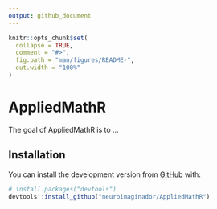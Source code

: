 ```yaml
---
output: github_document
---
```


<!-- README.md is generated from README.Rmd. Please edit that file -->

```r
knitr::opts_chunk$set(
  collapse = TRUE,
  comment = "#>",
  fig.path = "man/figures/README-",
  out.width = "100%"
)
```

# AppliedMathR

<!-- badges: start -->
<!-- badges: end -->

The goal of AppliedMathR is to ...

## Installation

You can install the development version from [GitHub](https://github.com/) with:

``` r
# install.packages("devtools")
devtools::install_github("neuroimaginador/AppliedMathR")
```

